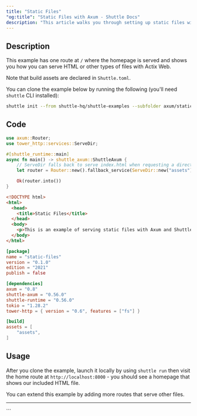 ---
title: "Static Files"
"og:title": "Static Files with Axum - Shuttle Docs"
description: "This article walks you through setting up static files with Axum, a powerful Rust framework maintained by the Tokio-rs team."
---

## Description

This example has one route at `/` where the homepage is served and shows you how you can serve HTML or other types of files with Actix Web.

Note that build assets are declared in `Shuttle.toml`.

You can clone the example below by running the following (you'll need `shuttle` CLI installed):

```bash
shuttle init --from shuttle-hq/shuttle-examples --subfolder axum/static-files
```

## Code

<CodeGroup>

```rust src/main.rs
use axum::Router;
use tower_http::services::ServeDir;

#[shuttle_runtime::main]
async fn main() -> shuttle_axum::ShuttleAxum {
    // ServeDir falls back to serve index.html when requesting a directory
    let router = Router::new().fallback_service(ServeDir::new("assets"));

    Ok(router.into())
}
```

```html assets/index.html
<!DOCTYPE html>
<html>
  <head>
    <title>Static Files</title>
  </head>
  <body>
    <p>This is an example of serving static files with Axum and Shuttle.</p>
  </body>
</html>
```

```toml Cargo.toml
[package]
name = "static-files"
version = "0.1.0"
edition = "2021"
publish = false

[dependencies]
axum = "0.8"
shuttle-axum = "0.56.0"
shuttle-runtime = "0.56.0"
tokio = "1.28.2"
tower-http = { version = "0.6", features = ["fs"] }
```

```toml Shuttle.toml
[build]
assets = [
    "assets",
]
```

</CodeGroup>

## Usage

After you clone the example, launch it locally by using `shuttle run` then visit the home route at `http://localhost:8000` - you should see a homepage that shows our included HTML file.

You can extend this example by adding more routes that serve other files.

---

<Snippet file="other-frameworks.mdx" />

<Snippet file="check-examples.mdx" />
```
